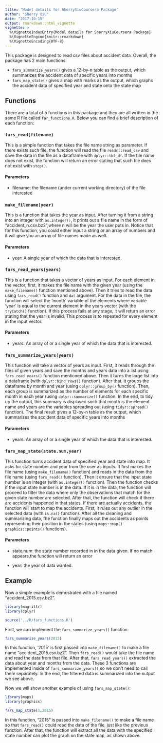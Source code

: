 ```yaml
---
title: "Model details for SherryXiuCoursera Package"
author: "Sherry Xiu"
date: "2017-10-15"
output: rmarkdown::html_vignette
vignette: >
  %\VignetteIndexEntry{Model details for SherryXiuCoursera Package}
  %\VignetteEngine{knitr::rmarkdown}
  %\VignetteEncoding{UTF-8}
---
```


This package is designed to read csv files about accident data. Overall, the package has 2 main functions:

- `fars_summarize_years()` gives a 12-by-n table as the output, which summarizes the accident data of specific years into months
- `fars_map_state()` gives a map with marks as the output, which graphs the accident data of specified year and state onto the state map

## Functions

There are a total of 5 functions in this package and they are all written in the same R file called `far_functions.R`. Below you can find a brief description of each function:

### `fars_read(filename)`

This is a simple function that takes the file name string as parameter. If there exists such file, the function will read the file `readr::read_csv` and save the data in the file as a dataframe with `dplyr::tbl_df`. If the file name does not exist, the function will return an error stating that such file does not
exist with `stop()`.

#### Parameters

- filename: the filename (under current working directory) of the file interested

### `make_filename(year)`

This is a function that takes the year as input. After turning it from a string into an integer with `as.integer()`, it prints out a file name in the form of "accident_n.csv.bz2",where n will be the year the user puts in. Notice that for this function, you could either input a string or an array of numbers and it will give you an array of file names made as well.

#### Parameters

- year: A single year of which the data that is interested. 

### `fars_read_years(years)`

This is a function that takes a vector of years as input. For each element in the vector, first, it makes the file name with the given year (using the `make_filename()` function mentioned above). Then it tries to read the data using `fars_read()` function and `dat` argument. For the data in the file, the function will select the 'month' variable of the elements where variable 'year' is equal to the current element in the years vector (with the `tryCatch()` function). If this process fails at any stage, it will return an error stating that the year is invalid. This process is to repeated for every element in the input vector.

#### Parameters

- years: An array of or a single year of which the data that is interested. 

### `fars_summarize_years(years)`

This function will take a vector of years as input. First, it reads through the files of given years and save the months and years data into a list using `fars_read_years()` function mentioned above. Then it turns the large list into a dataframe (with `dplyr::bind_rows()` function). After that, it groups the dataframe by month and year (using `dplyr::group_by()` function). Then, each group is summarized as the number of elements for each specific month in each year (using `dplyr::summarize()` function. In the end, to tidy up the output, this summary is displayed such that month is the element name and years are the variables spreading out (using `tidyr::spread()` function). The final result gives a 12-by-n table as the output, which summarizes the accident data of specific years into months

#### Parameters

- years: An array of or a single year of which the data that is interested. 

### `fars_map_state(state.num,year)`

This function turns accident data of specified year and state into map. It asks for state number and year from the user as inputs. It first makes the file name (using `make_filename()` function) and reads in the data from the file name (using `fars_read()` function). Then it ensure that the input state number is an integer (with `as.integer()` function). Then the function checks if the input state number is in the data. If it is in the data, the function will proceed to filter the data where only the observations that match for the given state number are selected. After that, the function will check if there are accidents happened in that states. If there are actually accidents, the function will start to map the accidents. First, it rules out any outlier in the selected data (with `is.na()` function). After all the cleaning and summarizing data, fhe function finally maps out the accidents as points representing their position in the states (using `maps::map()` `graphics::points()` functions).

#### Parameters
- state.num: the state number recorded in in the data given. If no match appears,the function will return an error

- year: the year of data wanted. 

## Example

Now a simple example is demostrated with a file named "accident_2015.csv.bz2".

```r
library(magrittr)
library(dplyr)
```

```r
source('../R/fars_functions.R')
```

First, we can implement the `fars_summarize_years()` function:

```r
fars_summarize_years(2015)
```

In this function, '2015' is first passed into `make_filename()` to make a file name "accident_2015.csv.bz2". Then `fars_read()` would take the file name and read the data from that file. After that, `fars_read_years()` extracted the data about year and months from the data. These 3 functions are implemented inside of `fars_summarize_years()` so we don't need to call them separately. In the end, the filtered data is summarized into the output we see above. 

Now we will show another example of using `fars_map_state()`:

```r
library(maps)
library(graphics)
```

```r
fars_map_state(1,2015)
```


In this function, "2015" is passed into `make_filename()` to make a file name so that `fars_read()` could read the data of the file, just like the previous function. After that, the function will extract all the data with the specified state number can plot the graph on the state map, as shown above.

